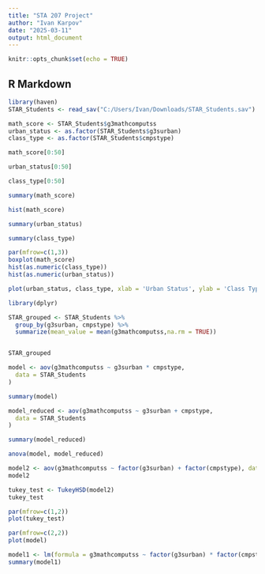 ---
title: "STA 207 Project"
author: "Ivan Karpov"
date: "2025-03-11"
output: html_document
---

```{r setup, include=FALSE}
knitr::opts_chunk$set(echo = TRUE)
```

## R Markdown

```{r}
library(haven)
STAR_Students <- read_sav("C:/Users/Ivan/Downloads/STAR_Students.sav")
```

```{r}
math_score <- STAR_Students$g3mathcomputss
urban_status <- as.factor(STAR_Students$g3surban)
class_type <- as.factor(STAR_Students$cmpstype)
```

```{r}
math_score[0:50]
```

```{r}
urban_status[0:50]
```
```{r}
class_type[0:50]
```
```{r}
summary(math_score)
```
```{r}
hist(math_score)
```

```{r}
summary(urban_status)
```

```{r}
summary(class_type)
```

```{r}
par(mfrow=c(1,3))
boxplot(math_score)
hist(as.numeric(class_type))
hist(as.numeric(urban_status))

```
```{r}
plot(urban_status, class_type, xlab = 'Urban Status', ylab = 'Class Type')
```
```{r}
library(dplyr)
```
```{r}
STAR_grouped <- STAR_Students %>%
  group_by(g3surban, cmpstype) %>%
  summarize(mean_value = mean(g3mathcomputss,na.rm = TRUE))


STAR_grouped
```

```{r}
model <- aov(g3mathcomputss ~ g3surban * cmpstype,
  data = STAR_Students
)

summary(model)
```
```{r}
model_reduced <- aov(g3mathcomputss ~ g3surban + cmpstype,
  data = STAR_Students
)

summary(model_reduced)
```
```{r}
anova(model, model_reduced)
```
```{r}
model2 <- aov(g3mathcomputss ~ factor(g3surban) + factor(cmpstype), data = STAR_Students)
model2
```


```{r}
tukey_test <- TukeyHSD(model2)
tukey_test
```

```{r}
par(mfrow=c(1,2))
plot(tukey_test)
```


```{r}
par(mfrow=c(2,2))
plot(model)
```
```{r}
model1 <- lm(formula = g3mathcomputss ~ factor(g3surban) * factor(cmpstype), data = STAR_Students)
summary(model1)
```






